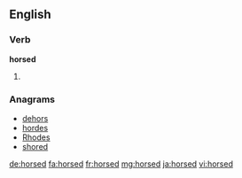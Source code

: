 ==English==

===Verb===
'''horsed'''

# {{past of|horse}}

===Anagrams===
* [[dehors#English|dehors]] 
* [[hordes#English|hordes]]
* [[Rhodes#English|Rhodes]]
* [[shored#English|shored]]

[[de:horsed]]
[[fa:horsed]]
[[fr:horsed]]
[[mg:horsed]]
[[ja:horsed]]
[[vi:horsed]]